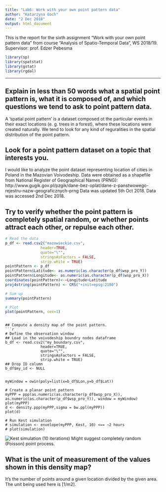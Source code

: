---
title: "Lab6: Work with your own point pattern data"
author: "Katarzyna Goch"
date: "2 Dec 2018"
output: html_document
---

This is the report for the sixth assignment "Work with your own point pattern data" from course "Analysis of Spatio-Temporal Data", WS 2018/19.  
Supervisor: prof. Edzer Pebesma

```{r setup, include=FALSE}

library(sp)
library(spatstat)
library(gstat)
library(rgdal)

```
  
****************


## Explain in less than 50 words what a spatial point pattern is, what it is composed of, and which questions we tend to ask to point pattern data.
A ’spatial point pattern’ is a dataset composed ot the particular events in their exact locations (e. g. trees in a forest), where these locations were created naturally. We tend to look for any kind of reguralities in the spatial distribution of the point pattern.


## Look for a point pattern dataset on a topic that interests you.
I would like to analyze the point dataset representing location of cities in Poland in the Mazovian Voivodeship. Data were obtained as a shapefile from National Register of Geographical Names (PRNG):
http://www.gugik.gov.pl/pzgik/dane-bez-oplat/dane-z-panstwowego-rejestru-nazw-geograficznych-prng
  Data was updated 5th Oct 2018. Data was accessed 2nd Dec 2018.

## Try to verify whether the point pattern is completely spatial random, or whether points attract each other, or repulse each other.
```{r} 
# Read the data
p_df <- read.csv2("mazowieckie.csv",
                header=TRUE,
                quote="\"",
                stringsAsFactors = FALSE,
                strip.white = TRUE)
pointPattern <- p_df
pointPattern$Latitude<- as.numeric(as.character(p_df$wsp_pro_Y))
pointPattern$Longitude<- as.numeric(as.character(p_df$wsp_pro_X))
coordinates(pointPattern)<-~Longitude+Latitude
proj4string(pointPattern) <- CRS("+init=epsg:2180")

# Sum up
summary(pointPattern)

# Plot
plot(pointPattern, cex=1)

```
```
                
## Compute a density map of the point pattern.
```{r}
# Define the observation window
## Load in the voivodeship boundry nodes dataframe
b_df <- read.csv2("my_boundary.csv",
                header=TRUE,
                quote="\"",
                stringsAsFactors = FALSE,
                strip.white = TRUE)
## Drop ID column
b_df$my_id <- NULL


myWindow = owin(poly=list(x=b_df$Lon,y=b_df$Lat))

# Create a planar point pattern
myPPP = ppp(as.numeric(as.character(p_df$wsp_pro_X)), as.numeric(as.character(p_df$wsp_pro_Y)), window = myWindow) 
plot(myPPP)
d <- density.ppp(myPPP,sigma = bw.ppl(myPPP))
plot(d)

# Run Kest simulation
# simulation <- envelope(myPPP, Kest, 10) <== ~2 hours
# plot(simulation)

```
![Kest simulation (10 iterations)](Kest_10simulations.png)
  Might suggest completely random (Poisson) point process.
  

## What is the unit of measurement of the values shown in this density map?
It's the number of points around a given location divided by the given area. The unit being used here is [1/m2].
